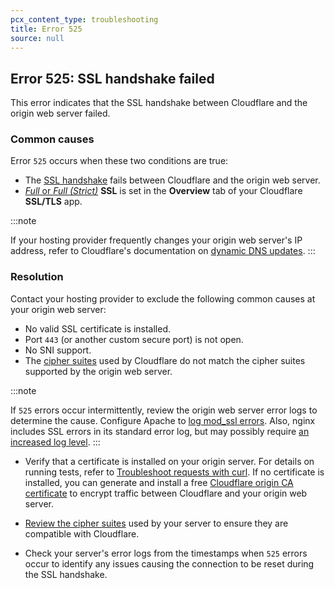 ```yaml
---
pcx_content_type: troubleshooting
title: Error 525
source: null
---
```



## Error 525: SSL handshake failed

This error indicates that the SSL handshake between Cloudflare and the origin web server failed.

### Common causes

Error `525` occurs when these two conditions are true:

- The [SSL handshake](https://www.cloudflare.com/learning/ssl/what-happens-in-a-tls-handshake/) fails between Cloudflare and the origin web server.
- [_Full_ or _Full (Strict)_](/ssl/origin-configuration/ssl-modes) **SSL** is set in the **Overview** tab of your Cloudflare **SSL/TLS** app.

:::note

If your hosting provider frequently changes your origin web server's IP address, refer to Cloudflare's documentation on [dynamic DNS updates](/dns/manage-dns-records/how-to/managing-dynamic-ip-addresses).
:::

### Resolution

Contact your hosting provider to exclude the following common causes at your origin web server:

- No valid SSL certificate is installed.
- Port `443` (or another custom secure port) is not open.
- No <GlossaryTooltip term="Server Name Indication (SNI)">SNI</GlossaryTooltip> support.
- The [cipher suites](/ssl/origin-configuration/cipher-suites/) used by Cloudflare do not match the cipher suites supported by the origin web server.

:::note

If `525` errors occur intermittently, review the origin web server error logs to determine the cause. Configure Apache to [log mod_ssl errors](https://cwiki.apache.org/confluence/display/HTTPD/DebuggingSSLProblems#Enable_SSL_logging). Also, nginx includes SSL errors in its standard error log, but may possibly require [an increased log level](https://docs.nginx.com/nginx/admin-guide/monitoring/logging/).
:::

- Verify that a certificate is installed on your origin server. For details on running tests, refer to [Troubleshoot requests with curl](/support/troubleshooting/general-troubleshooting/gathering-information-for-troubleshooting-sites/#troubleshoot-requests-with-curl). If no certificate is installed, you can generate and install a free [Cloudflare origin CA certificate](/ssl/origin-configuration/origin-ca) to encrypt traffic between Cloudflare and your origin web server.

- [Review the cipher suites](/ssl/edge-certificates/additional-options/cipher-suites/) used by your server to ensure they are compatible with Cloudflare.

- Check your server's error logs from the timestamps when `525` errors occur to identify any issues causing the connection to be reset during the SSL handshake.